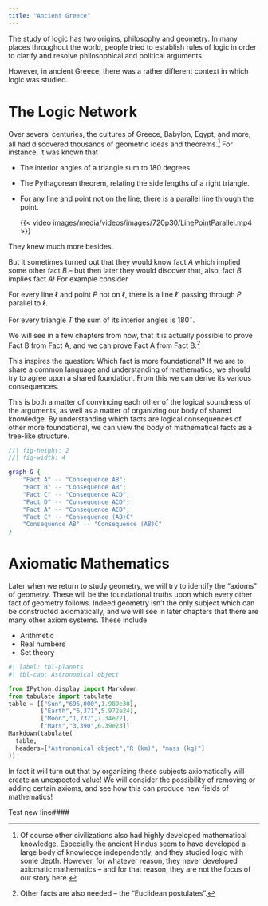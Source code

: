 ---
title: "Ancient Greece"
---

The study of logic has two origins, philosophy and geometry. In many places throughout the world, people tried to establish rules of logic in order to clarify and resolve philosophical and political arguments.

However, in ancient Greece, there was a rather different context in which logic was studied. 

# The Logic Network

Over several centuries, the cultures of Greece, Babylon, Egypt, and more, all had discovered thousands of geometric ideas and theorems.[^1] For instance, it was known that

-   The interior angles of a triangle sum to 180 degrees.

-   The Pythagorean theorem, relating the side lengths of a right triangle.

-   For any line and point not on the line, there is a parallel line through the point.

    {{< video images/media/videos/images/720p30/LinePointParallel.mp4 >}}

They knew much more besides.

But it sometimes turned out that they would know fact *A* which implied some other fact *B* -- but then later they would discover that, also, fact *B* implies fact *A*! For example consider

::: {.callout-note title="Fact A" appearance="minimal"}
For every line $\ell$ and point $P$ not on $\ell$, there is a line $\ell'$ passing through $P$ parallel to $\ell$.
:::

::: {.callout-note title="Fact B" appearance="minimal"}
For every triangle $T$ the sum of its interior angles is $180^\circ$.
:::

We will see in a few chapters from now, that it is actually possible to prove Fact B from Fact A, and we can prove Fact A from Fact B.[^2]

[^2]: Other facts are also needed -- the "Euclidean postulates".

This inspires the question: Which fact is more foundational? If we are to share a common language and understanding of mathematics, we should try to agree upon a shared foundation. From this we can derive its various consequences.

This is both a matter of convincing each other of the logical soundness of the arguments, as well as a matter of organizing our body of shared knowledge. By understanding which facts are logical consequences of other more foundational, we can view the body of mathematical facts as a tree-like structure.
```{dot}
//| fig-height: 2
//| fig-width: 4

graph G {
    "Fact A" -- "Consequence AB";
    "Fact B" -- "Consequence AB";
    "Fact C" -- "Consequence ACD";
    "Fact D" -- "Consequence ACD";
    "Fact A" -- "Consequence ACD";
    "Fact C" -- "Consequence (AB)C"
    "Consequence AB" -- "Consequence (AB)C"
}
```

# Axiomatic Mathematics

Later when we return to study geometry, we will try to identify the "axioms" of geometry.  These will be the foundational truths upon which every other fact of geometry follows.  Indeed geometry isn't the only subject which can be constructed axiomatically, and we will see in later chapters that there are many other axiom systems.  These include 

* Arithmetic
* Real numbers
* Set theory

```{python}
#| label: tbl-planets
#| tbl-cap: Astronomical object

from IPython.display import Markdown
from tabulate import tabulate
table = [["Sun","696,000",1.989e30],
         ["Earth","6,371",5.972e24],
         ["Moon","1,737",7.34e22],
         ["Mars","3,390",6.39e23]]
Markdown(tabulate(
  table, 
  headers=["Astronomical object","R (km)", "mass (kg)"]
))
```

In fact it will turn out that by organizing these subjects axiomatically will create an unexpected value!  We will consider the possibility of removing or adding certain axioms, and see how this can produce new fields of mathematics!

Test new line####

[^1]: Of course other civilizations also had highly developed mathematical knowledge.  Especially the ancient Hindus seem to have developed a large body of knowledge independently, and they studied logic with some depth.  However, for whatever reason, they never developed axiomatic mathematics -- and for that reason, they are not the focus of our story here.
